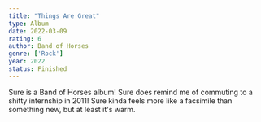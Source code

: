 ```yaml
---
title: "Things Are Great"
type: Album
date: 2022-03-09
rating: 6
author: Band of Horses
genre: ['Rock']
year: 2022
status: Finished
---
```


Sure is a Band of Horses album! Sure does remind me of commuting to a shitty internship in 2011! Sure kinda feels more like a facsimile than something new, but at least it's warm.
